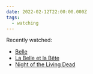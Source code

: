 ```yaml
---
date: 2022-02-12T22:00:00.000Z
tags:
  - watching
---
```

Recently watched:

* [Belle](https://letterboxd.com/film/belle-2021/)
* [La Belle et la Bête](https://letterboxd.com/film/beauty-and-the-beast/)
* [Night of the Living Dead](https://letterboxd.com/film/night-of-the-living-dead/)